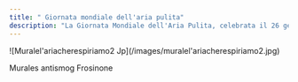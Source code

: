 ```yaml
---
title: " Giornata mondiale dell'aria pulita"
description: "La Giornata Mondiale dell'Aria Pulita, celebrata il 26 gennaio, è un'occasione globale per riflettere sull'importanza della qualità dell'aria e sull'impatto che l'inquinamento ha sulla salute e sull'ambiente. I Monti Lepini, con la loro posizione nel cuore del Lazio, offrono un rifugio naturale dove l'aria è particolarmente pulita, lontana dalle fonti di inquinamento delle aree urbane. In questo contesto, il 26 gennaio diventa un'opportunità per valorizzare queste aree montane e sensibilizzare sul legame tra la salvaguardia degli ambienti naturali e la salute del pianeta. La bellezza dei paesaggi dei Lepini, con i suoi boschi e valli, diventa un esempio concreto di come la natura possa prosperare quando protetta da azioni dannose come l'inquinamento atmosferico."
---
```


<Frame>
  ![Muralel'ariacherespiriamo2 Jp](/images/muralel'ariacherespiriamo2.jpg)

  Murales antismog Frosinone
</Frame>